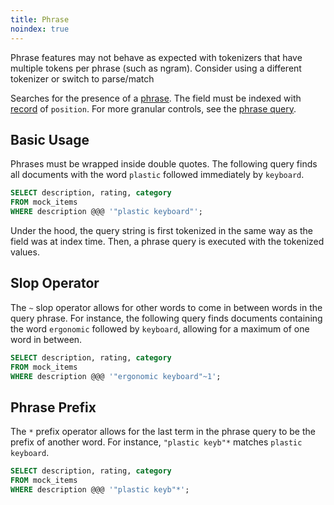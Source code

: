 ```yaml
---
title: Phrase
noindex: true
---
```


<Note>
Phrase features may not behave as expected with tokenizers that have multiple tokens
per phrase (such as ngram). Consider using a different tokenizer or switch to 
parse/match
</Note>

Searches for the presence of a [phrase](/documentation/concepts/phrase). The field must be indexed with [record](/documentation/indexing/record) of `position`.
For more granular controls, see the [phrase query](/documentation/advanced/phrase).

## Basic Usage

Phrases must be wrapped inside double quotes. The following query finds all documents with the word `plastic` followed immediately by `keyboard`.

```sql
SELECT description, rating, category
FROM mock_items
WHERE description @@@ '"plastic keyboard"';
```

Under the hood, the query string is first tokenized in the same way as the field was at index time. Then, a phrase query is executed with the tokenized
values.

## Slop Operator

The `~` slop operator allows for other words to come in between words in the query phrase. For instance, the following query finds documents containing
the word `ergonomic` followed by `keyboard`, allowing for a maximum of one word in between.

```sql
SELECT description, rating, category
FROM mock_items
WHERE description @@@ '"ergonomic keyboard"~1';
```

## Phrase Prefix

The `*` prefix operator allows for the last term in the phrase query to be the prefix of another word. For instance,
`"plastic keyb"*` matches `plastic keyboard`.

```sql
SELECT description, rating, category
FROM mock_items
WHERE description @@@ '"plastic keyb"*';
```
